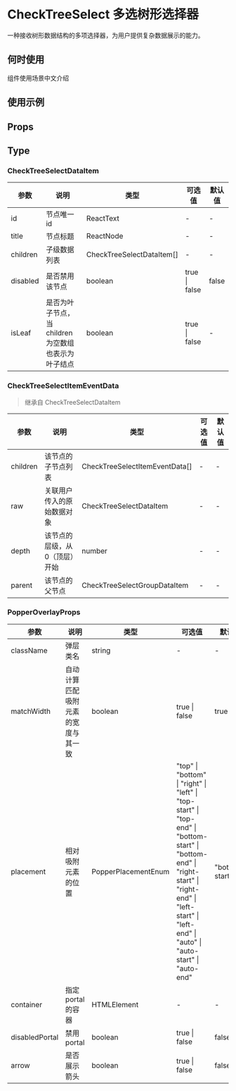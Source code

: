 # CheckTreeSelect 多选树形选择器

一种接收树形数据结构的多项选择器，为用户提供复杂数据展示的能力。

## 何时使用

组件使用场景中文介绍

## 使用示例

<!-- Inject Stories -->

## Props

<!-- Inject Props -->

## Type

### CheckTreeSelectDataItem

| 参数     | 说明                                                 | 类型                      | 可选值        | 默认值 |
| -------- | ---------------------------------------------------- | ------------------------- | ------------- | ------ |
| id       | 节点唯一 id                                          | ReactText                 | -             | -      |
| title    | 节点标题                                             | ReactNode                 | -             | -      |
| children | 子级数据列表                                         | CheckTreeSelectDataItem[] | -             | -      |
| disabled | 是否禁用该节点                                       | boolean                   | true \| false | false  |
| isLeaf   | 是否为叶子节点，当 children 为空数组也表示为叶子结点 | boolean                   | true \| false | -      |

### CheckTreeSelectItemEventData

> 继承自 CheckTreeSelectDataItem

| 参数     | 说明                           | 类型                           | 可选值 | 默认值 |
| -------- | ------------------------------ | ------------------------------ | ------ | ------ |
| children | 该节点的子节点列表             | CheckTreeSelectItemEventData[] | -      | -      |
| raw      | 关联用户传入的原始数据对象     | CheckTreeSelectDataItem        | -      | -      |
| depth    | 该节点的层级，从 0（顶层）开始 | number                         | -      | -      |
| parent   | 该节点的父节点                 | CheckTreeSelectGroupDataItem   | -      | -      |

### PopperOverlayProps

| 参数           | 说明                               | 类型                | 可选值                                                                                                                                                                                                     | 默认值         |
| -------------- | ---------------------------------- | ------------------- | ---------------------------------------------------------------------------------------------------------------------------------------------------------------------------------------------------------- | -------------- |
| className      | 弹层类名                           | string              | -                                                                                                                                                                                                          | -              |
| matchWidth     | 自动计算匹配吸附元素的宽度与其一致 | boolean             | true \| false                                                                                                                                                                                              | true           |
| placement      | 相对吸附元素的位置                 | PopperPlacementEnum | "top" \| "bottom" \| "right" \| "left" \| "top-start" \| "top-end" \| "bottom-start" \| "bottom-end" \| "right-start" \| "right-end" \| "left-start" \| "left-end" \| "auto" \| "auto-start" \| "auto-end" | "bottom-start" |
| container      | 指定 portal 的容器                 | HTMLElement         | -                                                                                                                                                                                                          | -              |
| disabledPortal | 禁用 portal                        | boolean             | true \| false                                                                                                                                                                                              | false          |
| arrow          | 是否展示箭头                       | boolean             | true \| false                                                                                                                                                                                              | false          |

